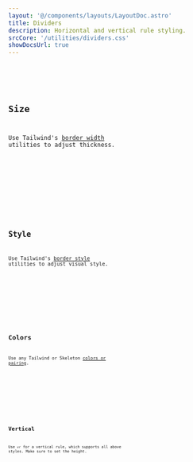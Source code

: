 ```yaml
---
layout: '@/components/layouts/LayoutDoc.astro'
title: Dividers
description: Horizontal and vertical rule styling.
srcCore: '/utilities/dividers.css'
showDocsUrl: true
---
```



<Preview client:load>
	<Fragment slot="preview">
		<Example />
	</Fragment>
	<Fragment slot="code">
		<Code code={ExampleRaw} lang="astro" />
	</Fragment>
</Preview>

## Size

Use Tailwind's [border width](https://tailwindcss.com/docs/border-width) utilities to adjust thickness.

<Preview client:load>
	<Fragment slot="preview">
		<ExampleSize />
	</Fragment>
	<Fragment slot="code">
		<Code code={ExampleSizeRaw} lang="astro" />
	</Fragment>
</Preview>

## Style

Use Tailwind's [border style](https://tailwindcss.com/docs/border-style) utilities to adjust visual style.

<Preview client:load>
	<Fragment slot="preview">
		<ExampleStyle />
	</Fragment>
	<Fragment slot="code">
		<Code code={ExampleStyleRaw} lang="astro" />
	</Fragment>
</Preview>

## Colors

Use any Tailwind or Skeleton [colors or pairing](/docs/design/colors).

<Preview client:load>
	<Fragment slot="preview">
		<ExampleColors />
	</Fragment>
	<Fragment slot="code">
		<Code code={ExampleColorsRaw} lang="astro" />
	</Fragment>
</Preview>

## Vertical

Use `vr` for a vertical rule, which supports all above styles. Make sure to set the height.

<Preview client:load>
	<Fragment slot="preview">
		<ExampleVert />
	</Fragment>
	<Fragment slot="code">
		<Code code={ExampleVertRaw} lang="astro" />
	</Fragment>
</Preview>

